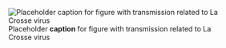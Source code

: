 ![Placeholder __caption__ for figure with transmission related to La Crosse virus](/img/placeholder.jpg)